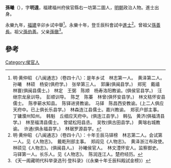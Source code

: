'''孫曦'''（{{bd|1384年||？}}），字'''明遠'''，福建福州府侯官縣右一坊第二圖人，[[明朝|明朝]]政治人物。進士出身。

永樂九年，[[福建|福建]]辛卯乡试中舉<ref>明·黄仲昭 《八闽通志》（卷四十八）：是年乡试　林志第一人。　黄泽第二人。　孙曦　林硕　杨安(俱府学。)　张举第三人。　郭廉(俱闽县学。)　郑宪　戴禧　林寰(俱闽县儒士。)　林定　王弼　陈顺　杨寿洛阳教谕。(俱侯官县学。)　汪继宗龙泉训导。　彭顺训导。　陈芝　陈蓁　林曾(俱怀安县学。)　林文秸怀安县儒士。　陈李蕲水知县。　陈铎进贤教谕。　马铎　陈昌西安教谕。(上二人俱应天府中。已上俱长乐县学。)　林森连江县儒士。嘉兴教谕。　郑苌户部主事。　丁镛濮州知州。　韩魁　丘细应天府中。(俱连江县学。)　韩弘　黄济(俱福清县学。)　林至福清县儒士。　曾斌松阳县丞。　吴牧(俱古田县学。)　黄瑢右城教谕。　许通(俱永福县学。)　林琚罗源县学。</ref>。永樂十年，登壬辰科會試中[[進士|進士]]<ref>明·黄仲昭 《八闽通志》（卷四十八）：十年壬辰马铎榜　林志第二人。会试第一人。见《人物志》。　戴乾刑部主事。　郑阎见《人物志》。　黄泽浙江布政使。　林硕见《人物志》。(俱闽县人。)　孙曦侯官人。　林文澧怀安人。监察御史。　马铎第一人。长乐人。见《人物志》。　陈润连江人。楚府经历。</ref>。曾祖父[[孫善長|孫善長]]。祖父[[孫伯善|孫伯善]]。父亲[[孫徹|孫徹]]<ref>《天一阁藏明代科举录选刊·登科录》（《永樂十年壬辰科殿試金榜》）</ref>。

==參考==
{{reflist}}
{{明朝人物小作品}}
{{永樂十年壬辰科殿試金榜}}
[[Category:侯官人|Category:侯官人]]